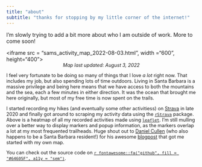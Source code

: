 ```yaml
---
title: "about"
subtitle: "thanks for stopping by my little corner of the internet!"
---
```



I'm slowly trying to add a bit more about who I am outside of work. More to come soon!

<!--html_preserve-->
<iframe src = "sams_activity_map_2022-08-03.html", width ="600", height="400"> </iframe>
<!--/html_preserve-->
<span style = 'font-size: 90%;'><em><center>Map last updated: August 3, 2022</em></center></span>

I feel very fortunate to be doing so many of things that I love *a lot* right now. That includes my job, but also spending lots of time outdoors. Living in Santa Barbara is a massive privilege and being here means that we have access to both the mountains and the sea, each a few minutes in either direction. It was the ocean that brought me here originally, but most of my free time is now spent on the trails. 

I started recording my hikes (and eventually some other activitiess) on [Strava](https://www.strava.com/) in late 2020 and finally got around to scraping my activity data using the [`rStrava`](https://github.com/fawda123/rStrava) package. Above is a heatmap of all my recorded activities made using [`leaflet`](https://rstudio.github.io/leaflet/). I'm still mulling over a better way to display markers and popup information, as the markers overlap a lot at my most frequented trailheads. Huge shout out to [Daniel Cullen](https://www.dancullen.me/) (who also happens to be a Santa Barbara resident!) for his awesome [blogpost](https://www.dancullen.me/articles/creating-a-heatmap-in-r-with-google-polylines) that got me started with my own map.

You can check out the source code on [`r fontawesome::fa("github", fill = "#64605F", a11y = "sem")`](https://github.com/samanthacsik/strava-hikes).
